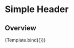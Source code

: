 

<Meta title="Patterns/Navigation/Simple Header" component={SimpleHeader} />


# Simple Header

## Overview

<Canvas>
  <Story
    name="Simple Header"
    args={{
      title: 'Nachricht an den Verkäufer',
      url: 'https://www.autoscout24.ch/de',
    }}
  >
    {Template.bind({})}
  </Story>
</Canvas>

<ArgsTable story="Simple Header" />
